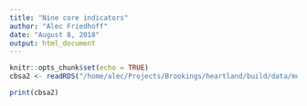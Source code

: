 ```yaml
---
title: "Nine core indicators"
author: "Alec Friedhoff"
date: "August 8, 2018"
output: html_document
---
```


```r
knitr::opts_chunk$set(echo = TRUE)
cbsa2 <- readRDS("/home/alec/Projects/Brookings/heartland/build/data/md/cbsa2.rds")
```

```r
print(cbsa2)
```